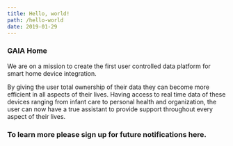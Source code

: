 ```yaml
---
title: Hello, world!
path: /hello-world
date: 2019-01-29
---
```



### GAIA Home 
We are on a mission to create the first user controlled data platform 
for smart home device integration.

By giving the user total ownership of their data they can become more 
efficient in all aspects of their lives.  Having access to real time 
data of these devices ranging from infant care to personal health and 
organization, the user can now have a true assistant to provide support 
throughout every aspect of their lives. 

### To learn more please sign up for future notifications here.

